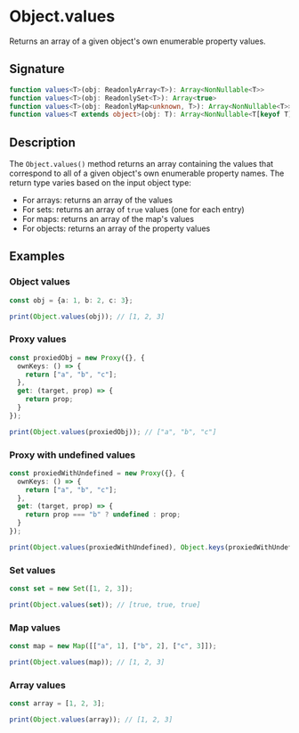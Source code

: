 # Object.values

Returns an array of a given object's own enumerable property values.

## Signature

```ts
function values<T>(obj: ReadonlyArray<T>): Array<NonNullable<T>>
function values<T>(obj: ReadonlySet<T>): Array<true>
function values<T>(obj: ReadonlyMap<unknown, T>): Array<NonNullable<T>>
function values<T extends object>(obj: T): Array<NonNullable<T[keyof T]>>
```

## Description

The `Object.values()` method returns an array containing the values that correspond to all of a given object's own enumerable property names. The return type varies based on the input object type:
- For arrays: returns an array of the values
- For sets: returns an array of `true` values (one for each entry)
- For maps: returns an array of the map's values
- For objects: returns an array of the property values

## Examples

### Object values

```ts
const obj = {a: 1, b: 2, c: 3};

print(Object.values(obj)); // [1, 2, 3]
```

### Proxy values

```ts
const proxiedObj = new Proxy({}, {
  ownKeys: () => {
    return ["a", "b", "c"];
  },
  get: (target, prop) => {
    return prop;
  }
});

print(Object.values(proxiedObj)); // ["a", "b", "c"]
```

### Proxy with undefined values

```ts
const proxiedWithUndefined = new Proxy({}, {
  ownKeys: () => {
    return ["a", "b", "c"];
  },
  get: (target, prop) => {
    return prop === "b" ? undefined : prop;
  }
});

print(Object.values(proxiedWithUndefined), Object.keys(proxiedWithUndefined)); // ["a", "c"] ["a", "b", "c"]
```

### Set values

```ts
const set = new Set([1, 2, 3]);

print(Object.values(set)); // [true, true, true]
```

### Map values

```ts
const map = new Map([["a", 1], ["b", 2], ["c", 3]]);

print(Object.values(map)); // [1, 2, 3]
```

### Array values

```ts
const array = [1, 2, 3];

print(Object.values(array)); // [1, 2, 3]
```

